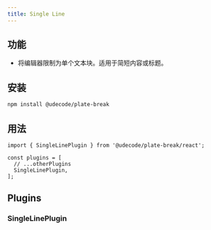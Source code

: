 ```yaml
---
title: Single Line
---
```


<ComponentPreview name="single-line-demo" />

<PackageInfo>

## 功能

- 将编辑器限制为单个文本块。适用于简短内容或标题。

</PackageInfo>

## 安装

```bash
npm install @udecode/plate-break
```

## 用法

```tsx
import { SingleLinePlugin } from '@udecode/plate-break/react';

const plugins = [
  // ...otherPlugins
  SingleLinePlugin,
];
```

## Plugins

### SingleLinePlugin
